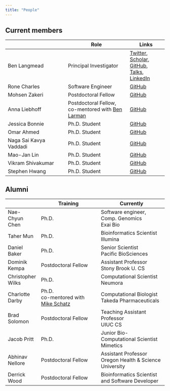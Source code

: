 ```yaml
---
title: "People"
---
```


## Current members

| | Role | Links |
| ---------------------- | ----------------------- | -------------- |
| Ben Langmead           | Principal Investigator  | [Twitter](https://twitter.com/BenLangmead), [Scholar](https://scholar.google.com/citations?user=2JMaTKsAAAAJ&hl=en), [GitHub](https://github.com/BenLangmead), [Talks](https://speakerdeck.com/benlangmead/), [LinkedIn](https://www.linkedin.com/in/benjaminlangmead/) |
| Rone Charles           | Software Engineer | [GitHub](https://github.com/ch4rr0) |
| Mohsen Zakeri          | Postdoctoral Fellow        | [GitHub](https://github.com/mohsenzakeri/) |
| Anna Liebhoff          | Postdoctoral Fellow, <br /> co-mentored with [Ben Larman](https://labs.pathology.jhu.edu/larman/) | [GitHub](https://github.com/kepsi) |
| Jessica Bonnie         | Ph.D. Student              | [GitHub](https://github.com/jessicabonnie/) |
| Omar Ahmed             | Ph.D. Student              | [GitHub](https://github.com/oma219/) |
| Naga Sai Kavya Vaddadi | Ph.D. Student              | [GitHub](https://github.com/kvaddad1) |
| Mao-Jan Lin            | Ph.D. Student              | [GitHub](https://github.com/maojanlin) |
| Vikram Shivakumar      | Ph.D. Student              | [GitHub](https://github.com/vshiv18) |
| Stephen Hwang          | Ph.D. Student              | [GitHub](https://github.com/StephenHwang) |

## Alumni

|       | Training | Currently |
| ---- | -------- | --------- |
| Nae-Chyun Chen | Ph.D.  | Software engineer, Comp. Genomics <br /> Exai Bio |
| Taher Mun | Ph.D. | Bioinformatics Scientist <br /> Illumina |
| Daniel Baker | Ph.D. | Senior Scientist <br /> Pacific BioSciences |
| Dominik Kempa | Postdoctoral Fellow | Assistant Professor <br /> Stony Brook U. CS |
| Christopher Wilks | Ph.D. | Computational Scientist <br /> Neumora |
| Charlotte Darby | Ph.D. <br /> co-mentored with [Mike Schatz](https://schatz-lab.org/) | Computational Biologist <br /> Takeda Pharmaceuticals |
| Brad Solomon | Postdoctoral Fellow | Teaching Assistant Professor <br /> UIUC CS |
| Jacob Pritt | Ph.D. | Junior Bio-Computational Scientist <br /> Mimetics |
| Abhinav Nellore | Postdoctoral Fellow | Assistant Professor <br /> Oregon Health & Science University |
| Derrick Wood | Postdoctoral Fellow | Bioinformatics Scientist and Software Developer |